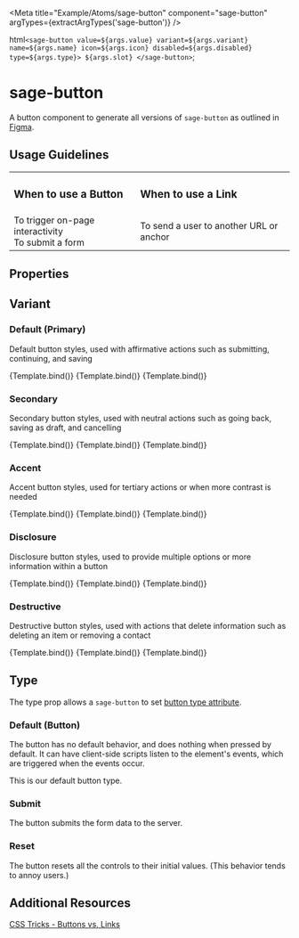 

<Meta title="Example/Atoms/sage-button" component="sage-button" argTypes={extractArgTypes('sage-button')} />

  html` <sage-button value=${args.value} variant=${args.variant} name=${args.name} icon=${args.icon} disabled=${args.disabled} type=${args.type}> ${args.slot} </sage-button> `;

# sage-button

A button component to generate all versions of `sage-button` as outlined in [Figma](https://www.figma.com/file/sMbtLUHSt2vfKgKjyQ3052/%F0%9F%A7%A9-Sage-components?node-id=3%3A15&t=dIcvX1VtOu0FL0VE-0).

## Usage Guidelines

<table>
  <tr>
    <td>
      <h3>When to use a Button</h3>
    </td>
    <td>
      <h3>When to use a Link</h3>
    </td>
  </tr>
  <tr>
    <td>
      To trigger on-page interactivity <br /> To submit a form
    </td>
    <td>To send a user to another URL or anchor</td>
  </tr>
</table>

## Properties

<ArgsTable of="sage-button" />

## Variant

### Default (Primary)

Default button styles, used with affirmative actions such as submitting, continuing, and saving

<Canvas>
  <Story name="Primary" args={{ icon: '', disabled: false, slot: 'Default', type: 'button' }}>
    {Template.bind()}
  </Story>
  <Story name="PrimaryDisabled" args={{ icon: '', disabled: true, slot: 'Disabled', type: 'button' }}>
    {Template.bind()}
  </Story>
  <Story name="PrimaryIcon" args={{ icon: 'trashIcon', disabled: false, slot: 'Icon', type: 'submit' }}>
    {Template.bind()}
  </Story>
</Canvas>

### Secondary

Secondary button styles, used with neutral actions such as going back, saving as draft, and cancelling

<Canvas>
  <Story name="Secondary" args={{ variant: 'secondary', icon: '', disabled: false, slot: 'Default', type: 'button' }}>
    {Template.bind()}
  </Story>
  <Story name="SecondaryDisabled" args={{ variant: 'secondary', icon: '', disabled: true, slot: 'Disabled', type: 'button' }}>
    {Template.bind()}
  </Story>
  <Story name="SecondaryIcon" args={{ variant: 'secondary', icon: 'trashIcon', disabled: false, slot: 'Icon', type: 'button' }}>
    {Template.bind()}
  </Story>
</Canvas>

### Accent

Accent button styles, used for tertiary actions or when more contrast is needed

<Canvas>
  <Story name="Accent" args={{ variant: 'accent', icon: '', disabled: false, slot: 'Default', type: 'button' }}>
    {Template.bind()}
  </Story>
  <Story name="AccentDisabled" args={{ variant: 'accent', icon: '', disabled: true, slot: 'Disabled', type: 'button' }}>
    {Template.bind()}
  </Story>
  <Story name="AccentIcon" args={{ variant: 'accent', icon: 'trashIcon', disabled: false, slot: 'Icon', type: 'button' }}>
    {Template.bind()}
  </Story>
</Canvas>

### Disclosure

Disclosure button styles, used to provide multiple options or more information within a button

<Canvas>
  <Story name="Disclosure" args={{ variant: 'disclosure', icon: '', disabled: false, slot: 'Default', type: 'button' }}>
    {Template.bind()}
  </Story>
  <Story name="DisclosureDisabled" args={{ variant: 'disclosure', icon: '', disabled: true, slot: 'Disabled', type: 'button' }}>
    {Template.bind()}
  </Story>
  <Story name="DisclosureIcon" args={{ variant: 'disclosure', icon: 'trashIcon', disabled: false, slot: 'Icon', type: 'button' }}>
    {Template.bind()}
  </Story>
</Canvas>

### Destructive

Destructive button styles, used with actions that delete information such as deleting an item or removing a contact

<Canvas>
  <Story name="Destructive" args={{ variant: 'destructive', icon: '', disabled: false, slot: 'Default', type: 'button' }}>
    {Template.bind()}
  </Story>
  <Story name="DestructiveDisabled" args={{ variant: 'destructive', icon: '', disabled: true, slot: 'Disabled', type: 'button' }}>
    {Template.bind()}
  </Story>
  <Story name="DestructiveIcon" args={{ variant: 'destructive', icon: 'trashIcon', disabled: false, slot: 'Icon', type: 'button' }}>
    {Template.bind()}
  </Story>
</Canvas>

## Type

The type prop allows a `sage-button` to set [button type attribute](https://developer.mozilla.org/en-US/docs/Web/HTML/Element/button#attr-type).

### Default (Button)

The button has no default behavior, and does nothing when pressed by default. It can have client-side scripts listen to the element's events, which are triggered when the events occur.

This is our default button type.

### Submit

The button submits the form data to the server.

### Reset

The button resets all the controls to their initial values. (This behavior tends to annoy users.)

## Additional Resources

[CSS Tricks - Buttons vs. Links](https://css-tricks.com/buttons-vs-links/)
